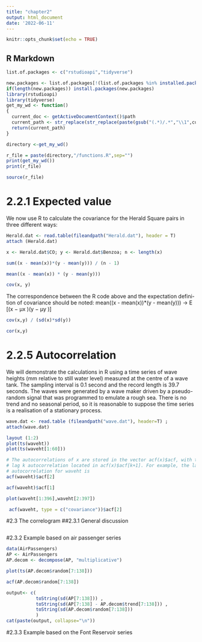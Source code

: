 ```yaml
---
title: "chapter2"
output: html_document
date: '2022-06-11'
---
```


```r
knitr::opts_chunk$set(echo = TRUE)
```

## R Markdown


```r
list.of.packages <- c("rstudioapi","tidyverse")

new.packages <- list.of.packages[!(list.of.packages %in% installed.packages()[,"Package"])]
if(length(new.packages)) install.packages(new.packages)
library(rstudioapi)
library(tidyverse)
get_my_wd <- function()
{
  current_doc <- getActiveDocumentContext()$path 
  current_path <- str_replace(str_replace(paste(gsub("(.*)/.*","\\1",current_doc),"")," ",""), " ","")
  return(current_path)
}

directory <-get_my_wd()

r_file = paste(directory,"/functions.R",sep="")
print(get_my_wd())
print(r_file)

source(r_file)
```
# 2.2.1 Expected value

We now use R to calculate the covariance for the Herald Square pairs in
three different ways:


```r

Herald.dat <- read.table(fileandpath("Herald.dat"), header = T)
attach (Herald.dat)

x <- Herald.dat$CO; y <- Herald.dat$Benzoa; n <- length(x)
```
```r
sum((x - mean(x))*(y - mean(y))) / (n - 1)
```
```r
mean((x - mean(x)) * (y - mean(y)))
```
```r

cov(x, y)
```

The correspondence between the R code above and the expectation defini-
  tion of covariance should be noted:
mean((x - mean(x))*(y - mean(y))) → E [(x − μx )(y − μy )]

```r
cov(x,y) / (sd(x)*sd(y))
```
```r
cor(x,y)
```

# 2.2.5 Autocorrelation

 We will demonstrate the calculations in R using a time series of wave
 heights (mm relative to still water level) measured at the centre of a wave tank.
 The sampling interval is 0.1 second and the record length is 39.7 seconds. The
 waves were generated by a wave maker driven by a pseudo-random signal that
 was programmed to emulate a rough sea. There is no trend and no seasonal
 period, so it is reasonable to suppose the time series is a realisation of a
 stationary process.


```r
wave.dat <- read.table (fileandpath("wave.dat"), header=T) ; 
attach(wave.dat)
```
```r
layout (1:2)
plot(ts(waveht)) 
plot(ts(waveht[1:60]))
```


```r
# The autocorrelations of x are stored in the vector acf(x)$acf, with the
# lag k autocorrelation located in acf(x)$acf[k+1]. For example, the lag 1
# autocorrelation for waveht is
acf(waveht)$acf[2]
```

```r
acf(waveht)$acf[1]
```

```r

plot(waveht[1:396],waveht[2:397]) 
```


```r
 acf(waveht, type = c("covariance"))$acf[2]
```

#2.3 The correlogram
##2.3.1 General discussion


```r


```


#2.3.2 Example based on air passenger series

```r
data(AirPassengers)
AP <- AirPassengers
AP.decom <- decompose(AP, "multiplicative")
```

```r
plot(ts(AP.decom$random[7:138]))
```

```r
acf(AP.decom$random[7:138])
```

```r
output<- c(
           toString(sd(AP[7:138])) ,   
           toString(sd(AP[7:138] - AP.decom$trend[7:138])) ,
           toString(sd(AP.decom$random[7:138])) 
           )
cat(paste(output, collapse="\n"))
```

#2.3.3 Example based on the Font Reservoir series

```r

```
